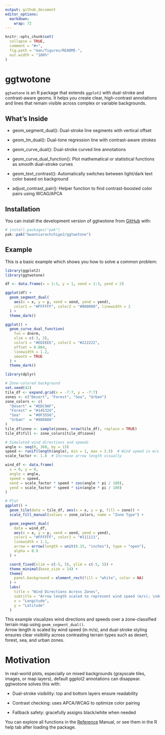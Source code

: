 ```yaml
---
output: github_document
editor_options: 
  markdown: 
    wrap: 72
---
```


<!-- README.md is generated from README.Rmd. Please edit that file -->

```r
knitr::opts_chunk$set(
  collapse = TRUE,
  comment = "#>",
  fig.path = "man/figures/README-",
  out.width = "100%"
)
```

# ggtwotone

<!-- badges: start -->

<!-- badges: end -->

`ggtwotone` is an R package that extends `ggplot2` with dual-stroke and
contrast-aware geoms. It helps you create clear, high-contrast
annotations and lines that remain visible across complex or variable
backgrounds.

## What's Inside

-   geom_segment_dual(): Dual-stroke line segments with vertical offset

-   geom_lm_dual(): Dual-tone regression line with contrast-aware strokes

-   geom_curve_dual(): Dual-stroke curved line annotations

-   geom_curve_dual_function(): Plot mathematical or statistical
    functions as smooth dual-stroke curves

-   geom_text_contrast(): Automatically switches between light/dark text
    color based on background

-   adjust_contrast_pair(): Helper function to find contrast-boosted
    color pairs using WCAG/APCA

## Installation

You can install the development version of ggtwotone from
[GitHub](https://github.com/) with:

``` r
# install.packages("pak")
pak::pak("bwanniarachchige2/ggtwotone")
```

## Example

This is a basic example which shows you how to solve a common problem:

```r
library(ggplot2)
library(ggtwotone)

df <- data.frame(x = 1:3, y = 1, xend = 1:3, yend = 2)

ggplot(df) +
  geom_segment_dual(
    aes(x = x, y = y, xend = xend, yend = yend),
    color1 = "#FFFFFF", color2 = "#000000", linewidth = 2
  ) +
  theme_dark()
```

```r
ggplot() +
  geom_curve_dual_function(
    fun = dnorm,
    xlim = c(-3, 3),
    color1 = "#EEEEEE", color2 = "#222222",
    offset = 0.004,
    linewidth = 1.2,
    smooth = TRUE
  ) +
  theme_dark()

```

```r
library(dplyr)

# Zone-colored background
set.seed(42)
tile_df <- expand.grid(x = -7:7, y = -7:7)
zones <- c("Desert", "Forest", "Sea", "Urban")
zone_colors <- c(
  "Desert" = "#EDC9AF",
  "Forest" = "#14532d",
  "Sea"    = "#0F3556",
  "Urban"  = "#888888"
)
tile_df$zone <- sample(zones, nrow(tile_df), replace = TRUE)
tile_df$fill <- zone_colors[tile_df$zone]

# Simulated wind directions and speeds
angle <- seq(0, 360, by = 15)
speed <- runif(length(angle), min = 1, max = 3.5)  # Wind speed in m/s
scale_factor <- 1.8  # Increase arrow length visually

wind_df <- data.frame(
  x = 0, y = 0,
  angle = angle,
  speed = speed,
  xend = scale_factor * speed * cos(angle * pi / 180),
  yend = scale_factor * speed * sin(angle * pi / 180)
)

# Plot
ggplot() +
  geom_tile(data = tile_df, aes(x = x, y = y, fill = zone)) +
  scale_fill_manual(values = zone_colors, name = "Zone Type") +

  geom_segment_dual(
    data = wind_df,
    aes(x = x, y = y, xend = xend, yend = yend),
    color1 = "#FFFFFF", color2 = "#111111",
    linewidth = 1.1,
    arrow = arrow(length = unit(0.15, "inches"), type = "open"),
    alpha = 0.9
  ) +

  coord_fixed(xlim = c(-5, 5), ylim = c(-5, 5)) +
  theme_minimal(base_size = 14) +
  theme(
    panel.background = element_rect(fill = "white", color = NA)
  ) +
  labs(
    title = "Wind Directions Across Zones",
    subtitle = "Arrow length scaled to represent wind speed (m/s); \ndual-stroke arrows ensure readability across terrain",
    x = "Longitude",
    y = "Latitude"
  )
```

This example visualizes wind directions and speeds over a zone-classified terrain map using `geom_segment_dual()`.  
Arrow length is scaled by wind speed (in m/s), and dual-stroke styling ensures clear visibility across contrasting terrain types such as desert, forest, sea, and urban zones.

# Motivation

In real-world plots, especially on mixed backgrounds (grayscale tiles,
images, or map layers), default ggplot2 annotations can disappear.
ggtwotone solves this with:

-   Dual-stroke visibility: top and bottom layers ensure readability

-   Contrast checking: uses APCA/WCAG to optimize color pairing

-   Fallback safety: gracefully assigns black/white when needed

You can explore all functions in the
[Reference](https://bwanniarachchige2.github.io/ggtwotone/) Manual, or
see them in the R help tab after loading the package.
